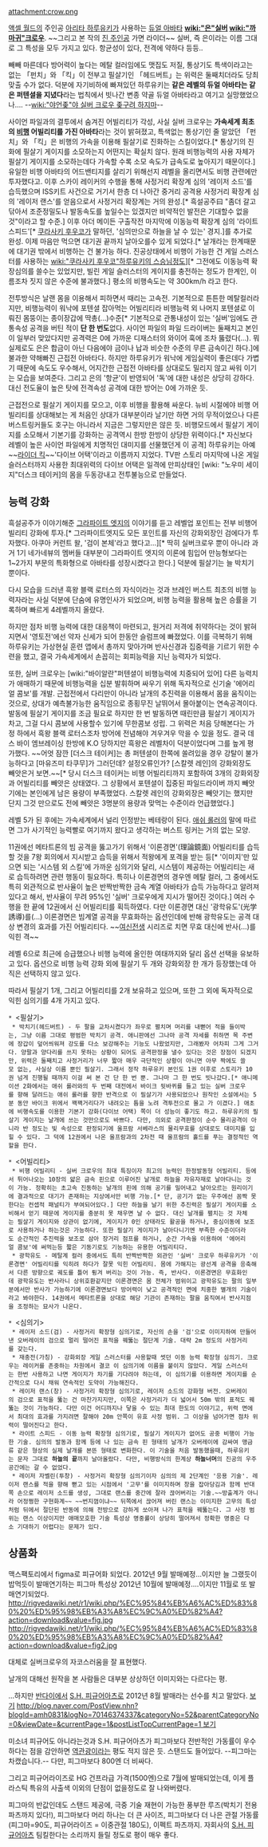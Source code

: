 attachment:crow.png

[[액셀 월드]]의 주인공 [[아리타 하루유키]]가 사용하는 [[듀얼 아바타]] '''[[wiki:"은"실버]] [[wiki:"까마귀"크로우]]'''. ~~그리고 본 작의 [[진 주인공]] 가면 라이더~~ 실버, 즉 은이라는 이름 그대로 그 특성을 모두 가지고 있다. 항균성이 있다, 전격에 약하다 등등..

빼빼 마른데다 방어력이 높다는 메탈 컬러임에도 맷집도 저질, 통상기도 특색이라고는 없는 「펀치」와 「킥」이 전부고 필살기인 「헤드버트」는 위력은 둘째치더라도 당최 맞출 수가 없다. 덕분에 자기비하에 빠져있던 하루유키는 '''같은 레벨의 듀얼 아바타는 같은 퍼텐셜을 지녔다'''라는 법칙에서 빗나간 변종 약골 듀얼 아바타라고 여기고 실망했었으나…. --[[wiki:"야언좆"야 실버 크로우 좆구려 하지마]]--


사이언 파일과의 결투에서 숨겨진 어빌리티가 각성, 사실 실버 크로우는 '''가속세계 최초의 [[비행]] 어빌리티를 가진 아바타'''라는 것이 밝혀졌고, 특색없는 통상기인 줄 알았던 「펀치」와 「킥」은 비행의 가속을 이용해 필살기로 진화하는 스킬이었다.[* 통상기의 진화에 필살기 게이지를 소모하는지 어떤지는 확실치 않다. 원래 비행능력의 사용 자체가 필살기 게이지를 소모하는데다 가속할 수록 소모 속도가 급속도로 높아지기 때문이다.] 유일한 비행 아바타의 어드밴티지를 살리기 위해선지 레벨을 올리면서도 비행 관련에만 투자했다고. 이후 스카이 레이커의 수행을 통해 사정거리 확장계 심의 '레이저 소드'를 습득했으며 ISS키트 사건으로 거기서 한층 더 나아간 중거리 공격용 사정거리 확장계 심의 '레이저 랜스'를 얻음으로서 사정거리 확장계는 거의 완성.[* 흑설공주曰 "좀더 갈고닦아서 조준정밀도나 발동속도를 높일수는 있겠지만 비약적인 발전은 기대할수 없을 것"이라고 할 수준.] 이후 아더 메이든 구출작전 마지막에 이동능력 확장계 심의 '라이트 스피드'[* [[쿠라사키 후우코]]가 말하던, '심의만으로 하늘을 날 수 있는' 경지.]를 추가로 완성. 이제 마음만 먹으면 대기권 끝까지 날아오를수 있게 되었다.[* 날개라는 한계때문에 대기권 밖에서 비행하는 건 불가능 하다. 진공상태에서 비행이 가능한 건 게일 스러스터를 사용하는 [[wiki:"쿠라사키 후우코"하루유키의 스승님]]정도][* 그전에도 이동능력 확장심의를 쓸수는 있었지만, 빌린 게일 슬러스터의 게이지를 충전하는 정도가 한계인, 이름조차 짓지 않은 수준에 불과했다.] 평소의 비행속도는 약 300km/h 라고 한다.

전투방식은 날랜 몸을 이용해서 피하면서 때리는 고속전. 기본적으로 튼튼한 메탈컬러라지만, 비행능력이 워낙에 포텐셜 잡아먹는 어빌리티라 비행능력 외 나머지 포텐셜로 이뤄진 몸뚱이는 종이장갑에 딱총(...)수준[* 기본적으로 관통내성이 있는 '실버'임에도 관통속성 공격을 버틴 적이 '''단 한 번도'''없다. 사이언 파일의 파일 드라이버는 둘째치고 본인이 일부러 맞았다지만 공격력은 0에 가까운 디재스터의 와이어 훅에 조차 뚫렸다(...). 뭐 실제로도 은은 합금이 아닌 다음에야 금이나 납과 비슷한 수준의 무른 금속이긴 하다.]에 불과한 약해빠진 근접전 아바타다. 하지만 하루유키가 워낙에 게임실력이 좋은데다 가볍기 때문에 속도도 우수해서, 어지간한 근접전 아바타를 상대로도 밀리지 않고 싸워 이기는 모습을 보여준다. 그리고 은의 '항균'이 반영되어 '독'에 대한 내성은 상당히 강하다. 대신 전도율이 높은 탓에 전격속성 공격에 대한 방어는 0에 가까운 듯.

근접전으로 필살기 게이지를 모으고, 이후 비행을 활용해 싸운다. 뉴비 시절에야 비행 어빌리티를 상대해보는 게 처음인 상대가 대부분이라 날기만 하면 거의 무적이었으나 다른 버스트링커들도 호구는 아니라서 지금은 그렇지만은 않은 듯. 비행모드에서 필살기 게이지를 소모해서 기본기를 강화하는 공격역시 한방 한방이 상당한 위력이다.[* 자신보다 레벨이 높은 사이언 파일에게 치명적인 대미지를 선물했던게 이 공격] 하루유키는 아예 ~~[[라이더 킥]]~~'다이브 어택'이라고 이름까지 지었다. TV판 스토리 마지막에 나온 게일 슬러스터까지 사용한 최대위력의 다이브 어택은 일격에 만피상태인 [wiki: "노우미 세이지"더스크 테이커]의 몸을 두동강내고 전투불능으로 만들었다.

== 능력 강화 ==
흑설공주가 이야기해준 [[그라파이트 엣지]]의 이야기를 듣고 레벨업 포인트는 전부 비행어빌리티 강화에 투자.[* 그라파이트엣지도 모든 포인트를 자신의 강화외장인 검에다가 투자했다. 아쿠아 커런트 왈, '검이 본체'라고 했다고...][* 딱히 실버크로우 뿐이 아니라 과거 1기 네가네뷰의 멤버들 대부분이 그라파이트 엣지의 이론에 힘입어 만능형보다는 1~2가지 부문의 특화형으로 아바타를 성장시켰다고 한다.] 덕분에 필살기는 늘 박치기 뿐이다.

다시 모습을 드러낸 흑왕 블랙 로터스의 자식이라는 것과 브레인 버스트 최초의 비행 능력자라는 사실 덕분에 단숨에 유명인사가 되었으며, 비행 능력을 활용해 높은 승률을 기록하며 빠르게 4레벨까지 올랐다.

하지만 점차 비행 능력에 대한 대응책이 마련되고, 원거리 저격에 취약하다는 것이 밝혀지면서 '영토전'에선 약자 신세가 되어 한동안 슬럼프에 빠졌었다. 이를 극복하기 위해 하루유키는 가상현실 훈련 앱에서 총까지 맞아가며 반사신경과 집중력을 기르기 위한 수련을 했고, 결국 가속세계에서 손꼽히는 회피능력을 지닌 능력자가 되었다.  

또한, 실버 크로우는 [wiki:"바이알란"퍼텐셜이 비행능력에 치중되어 있어] 다른 능력치가 애매하기 때문에 비행능력을 십분 발휘하며 싸우기 위해 독자적으로 신기술 '에어리얼 콤보'를 개발. 근접전에서 다리만이 아니라 날개의 추진력을 이용해서 몸을 움직이는 것으로, 상대가 예측불가능한 움직임으로 종횡무진 날뛰어서 몰아붙이는 연속공격이다. 발동에 필살기 게이지를 조금 필요로 하지만 한 번 발동하면 때린만큼 필살기 게이지가 차고, 그걸 다시 콤보에 사용할수 있기에 무한콤보 성립. 그 위력은 처음 당해본다는 가정 하에서 흑왕 블랙 로터스조차 방어에 전념해야 겨우겨우 막을 수 있을 정도. 결국 데스 바이 엠브레이싱 한방에 K.O 당하지만 흑왕은 레벨차이 덕분이었다며 그를 높게 평가했다. ~~어엇 잠깐 [더스크 테이커]는 총 퍼텐셜이 한쪽에 쏠려있을 경우 강탈이 불가능하다고 [마유즈미 타쿠무]가 그러던데? 설정오류인가? [스칼렛 레인]의 강화외장도 빼앗은거 보면.~~[* 당시 더스크 테이커는 비행 어빌리티까지 포함하여 3개의 강화외장과 어빌리티를 빼앗은 상태였다. 그 상황에서 포텐셜이 집중된 파일드라이버 까지 빼앗기에는 본인에게 남은 용량이 부족했었다. 스칼렛 레인의 강화외장은 빼앗기는 했지만 단지 그것 만으로도 전에 빼앗은 3명분의 용량과 맞먹는 수준이라 언급했었다.]

레벨 5가 된 후에는 가속세계에서 널리 인정받는 베테랑이 된다. [[애쉬 롤러]]의 말에 따르면 그가 사기적인 능력빨로 여기까지 왔다고 생각하는 버스트 링커는 거의 없는 모양.

11권에선 메타트론의 빔 공격을 뚫고가기 위해서 '이론경면'(理論鏡面) 어빌리티를 습득할 것을 7왕 회의에서 지시받고 습득을 위해서 적왕에게 포격을 받는 등[* '이미지'만 있으면 되는 '시스템 외 스킬'에 가까운 심의기와 달리, 시스템이 제공하는 어빌리티는 새로 습득하려면 관련 행동이 필요하다. 특히나 이론경면의 경우엔 메탈 컬러, 그 중에서도 특히 외관적으로 반사율이 높은 반짝반짝한 금속 계열 아바타가 습득 가능하다고 알려져 있다고 해서, 반사율이 무려 95%인 '실버' 크로우에게 지시가 떨어진 것이다.] 여러 수행을 한 끝에 12권에서 신 어빌리티를 획득하였다. 다만 이론경면 대신 '광학유도'(光学誘導)를(...) 이론경면은 빔계열 공격을 무효화하는 옵션인데에 반해 광학유도는 공격 대상 변경의 효과를 가진 어빌리티다. ~~[[여신전생]] 시리즈로 치면 무효 대신에 반사(...)를 익힌 격~~

레벨 6으로 최근에 승급했으나 비행 능력에 올인한 여태까지와 달리 옵션 선택을 유보하고 있다. 옵션으로 비행 능력 강화 외에 필살기 두 개와 강화외장 한 개가 등장했는데 아직은 선택하지 않고 있다.

따라서 필살기 1개, 그리고 어빌리티를 2개 보유하고 있으며, 또한 그 외에 독자적으로 익힌 심의기를 4개 가지고 있다.

 * <필살기>
  * 박치기(헤드버트) - 두 팔을 교차시켰다가 좌우로 펼치며 머리를 내뻗어 적을 들이박는, 그냥 이름 그대로 평범한 박치기 공격. 애니판에선 그나마 공격 자세를 취하면 목 주변에 장갑이 덮어씌워져 강도를 다소 보강해주는 기능도 나왔었지만, 그래봤자 어차피 그게 그거다. 양팔과 양다리를 쓰지 못하는 상황이 되어도 공격판정을 낼수 있다는 것은 장점이 되겠지만, 위력은 둘째치고 사정거리가 너무 짧아 매우 극단적인 상황이 아니면 아무 짝에도 쓸모 없는, 사실상 이름 뿐인 필살기. 그래서 정작 하루유키 본인도 1권 이후로 스토리가 10권 넘게 진행될 때까지 이걸 써 본 건 단 한 번 뿐. 그나마 그 한 번도 빗나갔다.[* 애니메이션 2화에서는 애쉬 롤러와의 두 번째 대전에서 바이크 뒷바퀴를 들고 있는 실버 크로우를 향해 달려드는 애쉬 롤러를 향한 반격으로 이 필살기가 사용되었으나 원작인 소설에서는 5분 동안 바이크 위에서 꽥꽥거리다가 내려오는 틈을 노려 격투전으로 몰고 가 이겼다.] 애초에 비행속도를 이용한 기본기 강화(다이브 어택) 쪽이 더 성능이 좋기도 하고. 하루유키의 필살기 게이지는 날개에 쓰는 것만으로도 바쁘다. 다만, 의외로 공격판정이 순수 물리공격이 아니라 반 정도는 빛 속성으로 판정되기에 울프람 서베라스의 물리무효를 상대로도 대미지를 입힐 수 있다. 그 덕에 12권에서 나온 울프람과의 2차전 때 울프람의 홀드를 푸는 결정적인 역할을 한다.

 * <어빌리티>
  * 비행 어빌리티 - 실버 크로우의 최대 특징이자 최고의 능력인 한정발동형 어빌리티. 등에서 튀어나오는 10장의 얇은 금속 핀으로 이루어진 날개로 하늘을 자유자재로 날아다니는 것이 가능. 정확히는 초고속 진동하는 날개의 핀에 의해 공기를 밀어내고 날아오르는 원리이기에 결과적으로 대기가 존재하는 지상에서만 비행 가능.[* 단, 공기가 없는 우주에선 꼼짝 못한다는 컨셉적 패널티가 부여되어있다.] 다만 하늘을 날기 위한 추진력은 필살기 게이지를 소비해서 얻기 때문에 게이지를 충분히 못 채우면 날 수 없다. 대신 날개를 펼치는 것 자체는 필살기 게이지와 상관이 없기에, 게이지가 0인 상태라도 활공을 하거나, 중심이동에 보조로 사용하거나 하는것은 가능하다. 또한 필살기 게이지가 날아다니기엔 부족한 수준이더라도 순간적인 추진력을 보조로 삼아 장거리 점프를 하거나, 순간 가속을 이용하여 '에어리얼 콤보'에 써먹는등 짧은 기동기로도 기능하는 유용한 어빌리티다.
  * 광학유도 - 메탈계 컬러 중에서도 특히 반짝반짝한 외관인 '실버' 크로우 하루유키가 '이론경면' 어빌리티를 익히려 하다가 잘못 익힌 어빌리티. 몸에 가해지는 광선계 공격을 응축해서 다른 방향으로 궤도를 틀어 튕겨 버리는 것이 가능. 즉, 반사다. 이론경면은 무효화인데 광학유도는 반사라니 상위호환같지만 이론경면은 몸 전체가 범위이고 광학유도는 팔의 일부분에서만 반사가 가능하기에 이론경면보다 방어력이 낮고 공격적인 면에 치중한 별개의 기술이라고 봐야한다. 14권에서 메타트론을 상대로 해당 기관이 존재하는 팔을 움직여서 반사지점을 조정하는 묘사가 나온다. 

 * <심의기>
  * 레이저 소드(검) - 사정거리 확장형 심의기로, 자신의 손을 '검'으로 이미지하여 만들어낸 오버레이의 검으로 멀리 떨어진 표적을 꿰뚫는 절단계 기술. 대략 2m 정도의 사정거리를 갖는다.
  * 재충전(가칭) - 강화외장 게일 스러스터를 사용할때 썻던 이동 능력 확장형 심의기. 크로우는 레이커를 존중하는 차원에서 결코 이 심의기에 이름을 붙이지 않았다. 게일 스러스터는 한번 사용하고 나면 게이지가 차기를 기다려야 하는데, 이 심의기를 이용하면 게이지를 순간적으로 다시 채워 연속적인 도약이 가능해진다.
  * 레이저 랜스(창) - 사정거리 확장형 심의기로, 레이저 소드의 강화형 버전. 오버레이의 검으로 표적을 뚫는 건 마찬가지지만, 이쪽은 사정거리가 더 넓어서 50m 밖의 표적도 꿰뚫는 것이 가능하다. 다만 이건 어디까지나 닿을 수 있는 최대 한도의 이야기고, 위력 면에서 최대의 효과를 가지려면 잘해야 20m 안쪽이 유효 사정 범위. 그 이상을 넘어가면 점차 위력이 떨어진다고 한다.
  * 라이트 스피드 - 이동 능력 확장형 심의기로, 필살기 게이지가 없어도 공중 비행이 가능한 기술. 심의의 발동과 함께 등에 나 있는 금속 핀 형태의 날개가 오버레이에 감싸여 맹금류 같은 형상의 실제 날개를 본뜬 형태로 변화한다. 이 기술을 처음 발동했을때, 하루유키는 문자 그대로 '''하늘의 끝'''까지 날아올랐다. 다만, 비행방식의 한계상 '''하늘너머'''의 진공의 우주공간에는 갈 수 없었다.
  * 레이저 자벨린(투창) - 사정거리 확장형 심의기이자 심의의 제 2단계인 '응용 기술'. 레이저 랜스를 적을 향해 뻗고 있는 시점에서 '고무'를 이미지하며 창을 잡아당김과 함께 반대쪽 손으로 레이저 소드를 생성, 그대로 랜스를 중간에 잘라 끊어버리는 기술.~~방출계가 아니라 어정쩡한 구현화계~~ ~~번지껌이냐~~ 뒤쪽에서 끊어져 버린 랜스는 이미지한 고무의 특성처럼 뒤에서 절단된 반동에 의해 전방으로 강하게 쏘아져 나가 표적을 꿰뚫는다. 그 사정 범위는 랜스 이상이지만 애매모호한 기술 특성상 명중률이 상당히 떨어져서 정확한 명중은 다소 기대하기 어렵다는 문제가 있다.

== 상품화 ==
맥스팩토리에서 figma로 피규어화 되었다. 2012년 9월 발매예정...이지만 늘 그랬듯이 밥먹듯이 발매연기하는 피그마 특성상 2012년 10월에 발매예정....이지만 11월로 또 발매연기되었다.
http://rigvedawiki.net/r1/wiki.php/%EC%95%84%EB%A6%AC%ED%83%80%20%ED%95%98%EB%A3%A8%EC%9C%A0%ED%82%A4?action=download&value=fig.jpg
http://rigvedawiki.net/r1/wiki.php/%EC%95%84%EB%A6%AC%ED%83%80%20%ED%95%98%EB%A3%A8%EC%9C%A0%ED%82%A4?action=download&value=fig2.jpg

대체로 실버크로우의 자코스러움을 잘 표현했다.

날개의 대해선 원작을 본 사람들은 대부분 상상하던 이미지와는 다르다는 평.

...하지만  [[반다이]]에서  [[S.H. 피규어아츠]]로 2012년 8월 발매라는 선수를 치고 말았다. [http://tamashii.jp/item/item.php?eid=01769&pref=105 보기]  [[http://blog.naver.com/PostView.nhn?blogId=amh0831&logNo=70146374337&categoryNo=52&parentCategoryNo=0&viewDate=&currentPage=1&postListTopCurrentPage=1 보기]]

미소녀 피규어도 아니라는것과 S.H. 피규어아츠가 피그마보다 전반적인 가동률이 우수하다는 점을 감안하면 [[역관광]]이라는 평도 적지 않은 듯. 스탠드도 들어있다. --피그마는 차캤습니다.-- 다만, 피그마보다 800엔 더 비싸다.

그리고 피규어라이즈로 HG 건프라급 가격(1500엔)으로 7월에 발매되었는데, 이게 플라스틱 특유의 사출색 이외의 단점이 없을정도로 잘 나와버렸다.

피그마의 반값인데도 스탠드 제공에, 극중 기술 재현이 가능한 풍부한 루즈(박치기 전용파츠까지 있다!), 피그마보다 머리 하나는 더 큰 사이즈, 피그마보다 더 나은 관절 가동률(피그마=90도, 피규어라이즈 = 이중관절 180도), 이펙트 파츠까지. 자회사의 [[S.H. 피규어아츠]] 팀킬한다는 소리까지 들릴 정도로 평이 매우 좋다.
